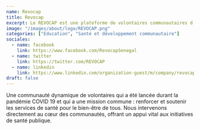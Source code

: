 ```yaml
---
name: Revocap
title: Revocap
excerpt: Le REVOCAP est une plateforme de volontaires communautaires d’appui au service de la santé publique au Sénégal.
image: "/images/about/logo/REVOCAP.png"
categories: ["Education", "Santé et développement communautaire"]
sociales:
  - name: facebook
    link: https://www.facebook.com/RevocapSenegal
  - name: twitter
    link: https://twitter.com/REVOCAP
  - name: linkedin
    link: https://www.linkedin.com/organization-guest/m/company/revocap
draft: false
---
```


Une communauté dynamique de volontaires qui a été lancée durant la pandémie COVID 19 et qui a une mission commune : renforcer et soutenir les services de santé pour le bien-être de tous. Nous intervenons directement au cœur des communautés, offrant un appui vital aux initiatives de santé publique.